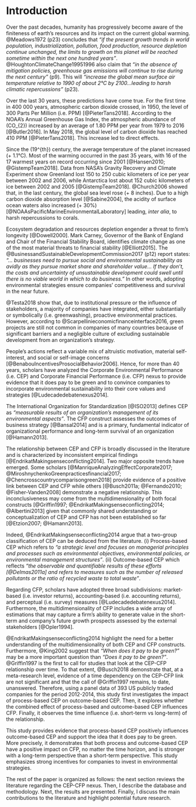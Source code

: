 
# Introduction 

Over the past decades, humanity has progressively become aware of the finiteness of earth’s resources and its impact on the current global warming. @Meadows1972 (p23) concludes that  *"if the present growth trends in world population, industrialization, pollution, food production, resource depletion continue unchanged, the limits to growth on this planet will be reached sometime within the next one hundred years"*. @HoughtonClimateChange19951996 also claim that *"in the absence of mitigation policies, greenhouse gas emissions will continue to rise during the next century"* (p9). This will *"increase the global mean surface air temperature relative to 1990 of about 2°C by 2100...leading to harsh climatic repercussions"* (p23). 

Over the last 30 years, these predictions have come true. For the first time in 400 000 years, atmospheric carbon dioxide crossed, in 1950, the level of 300 Parts Per Million\footnote{A concentration of 300 PPM means that for every million air particles, 300 of them are carbon dioxide molecules, namely a carbon concentration of 0.03\%.} (i.e. PPM) [@PieterTans2018]. According to the NOAA's Annual Greenhouse Gas Index, the atmospheric abundance of \(CO_{2}\) increased by an average of 1.80 PPM per year from 1979 to 2016 [@Butler2016]. In May 2018, the global level of carbon dioxide has reached 410 PPM [@PieterTans2018]. This increase led to direct effects.

Since the \(19^{th}\) century, the average temperature of the planet increased (+ 1.1°C). Most of the warming occurred in the past 35 years, with 16 of the 17 warmest years on record occurring since 2001 [@Hansen2010; @GistempTeam2018]. Data from NASA's Gravity Recovery and Climate Experiment show Greenland lost 150 to 250 cubic kilometers of ice per year between 2002 and 2006, while Antarctica lost about 152 cubic kilometers of ice between 2002 and 2005 [@GistempTeam2018]. @Church2006 showed that, in the last century, the global sea level rose (+ 8 inches). Due to a high carbon dioxide absorption level [@Sabine2004], the acidity of surface ocean waters also increased (+ 30%) [@NOAAsPacificMarineEnvironmentalLaboratory] leading, *inter alia*, to harsh repercussions to corals.

Ecosystem degradation and resources depletion engender a threat to firm’s longevity [@Dowell2000]. Mark Carney, Governor of the Bank of England and Chair of the Financial Stability Board, identifies climate change as one of the most material threats to financial stability [@Elliott2015]. The @BusinessandSustainableDevelopmentCommission2017 (p12) report states: *"... businesses need to pursue social and environmental sustainability as avidly as they pursue market share and shareholder value... If they don’t, the costs and uncertainty of unsustainable development could swell until there is no viable world in which to do business."* In other words, adopting environmental strategies ensure companies' competitiveness and survival in the near future.

@Testa2018 show that, due to institutional pressure or the influence of stakeholders, a majority of companies have integrated, either substantially or symbolically (i.e. greenwashing), proactive environmental practices. However, according to @Scarpellinieconomicfinanceinterface2016, green projects are still not common in companies of many countries because of significant barriers and a negligible culture of excluding sustainable development from an organization’s strategy. 

People’s actions reflect a variable mix of altruistic motivation, material self-interest, and social or self-image concerns [@BenabouIncentivesProsocialBehavior2006]. Hence, for more than 40 years, scholars have analyzed the Corporate Environmental Performance (i.e. CEP) and Corporate Financial Performance (i.e. CFP) nexus to provide evidence that it does pay to be green and to convince companies to incorporate environmental sustainability into their core values and strategies [@Ludecadedebatenexus2014]. 

The International Organization for Standardization [@ISO2013] defines CEP as *“measurable results of an organization’s management of its environmental aspects”*. The CFP construct assesses the outcomes of business strategy [@Bansal2014] and is a primary, fundamental indicator of organizational performance and long-term survival of an organization [@Hamann2013]. 

The relationship between CEP and CFP is broadly discussed in the literature and is characterized by inconsistent empirical findings [@EndrikatMakingsenseconflicting2014]. Two major opposite trends have emerged. Some scholars [@ManriqueAnalyzingEffectCorporate2017; @MiroshnychenkoGreenpracticesfinancial2017; @Chencrosscountrycomparisongreen2018] provide evidence of a positive link between CEP and CFP while others [@Busch2011a; @Fernando2010; @Fisher-Vanden2008] demonstrate a negative relationship. This inconclusiveness may come from the multidimensionality of both focal constructs [@Griffin1997; @EndrikatMakingsenseconflicting2014; @Albertini2013] given that commonly shared understanding or conceptualization of CEP and CFP has not been established so far [@Etzion2007; @Hamann2013]. 

Indeed, @EndrikatMakingsenseconflicting2014 argue that a two-group classification of CEP can be deduced from the literature. (i) Process-based CEP which refers to *"a strategic level and focuses on managerial principles and processes such as environmental objectives, environmental policies, or environmental management structures"*. (ii) Outcome-based CEP which reflects *"the observable and quantifiable results of these efforts [@Delmas2011a] and refers to measures such as the number of released pollutants or the ratio of recycled waste to total waste"*. 

Regarding CFP, scholars have adopted three broad subdivisions: market-based (i.e. investor returns), accounting-based (i.e. accounting returns), and perceptual (i.e. survey) measures [@Ludecadedebatenexus2014]. Furthermore, the multidimensionality of CFP includes a wide array of estimations that may capture a firm’s ability to generate value in the short-term and company’s future growth prospects assessed by the external stakeholders [@Opler1994].

@EndrikatMakingsenseconflicting2014 highlight the need for a better understanding of the multidimensionality of both CEP and CFP constructs. Furthermore, @King2002 suggest that *“When does it pay to be green?”* may be a more important question than *“Does it pay to be green?”*. @Griffin1997 is the first to call for studies that look at the CEP-CFP relationship over time. To that extent, @Busch2018 demonstrate that, at a meta-research level, evidence of a time dependency on the CEP-CFP link are not significant and that the call of @Griffin1997 remains, to date, unanswered. Therefore, using a panel data of 393 US publicly traded companies for the period 2012-2014, this study first investigates the impact of process-based CEP on outcome-based CEP. Then, it explores whether the combined effect of process-based and outcome-based CEP influences CFP. Finally, it observes the time influence (i.e. short-term vs long-term) of the relationship.

This study provides evidence that process-based CEP positively influences outcome-based CEP and support the idea that it does pay to be green. More precisely, it demonstrates that both process and outcome-based CEP have a positive impact on CFP, no matter the time horizon, and is stronger with a long-term perspective than a short-term perspective. This study emphasizes strong incentives for companies to invest in environmental strategies.

The rest of the paper is organized as follows: the next section reviews the literature regarding the CEP-CFP nexus. Then, I describe the database and methodology. Next, the results are presented. Finally, I discuss the main contributions to the literature and highlight potential future research.




